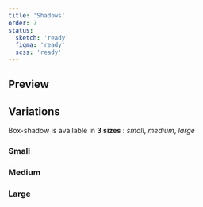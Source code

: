 ```yaml
---
title: 'Shadows'
order: 7
status:
  sketch: 'ready'
  figma: 'ready'
  scss: 'ready'
---
```


## Preview

<Preview nude path="example" />

## Variations

Box-shadow is available in **3 sizes** : _small_, _medium_, _large_

### Small

<Preview nude path="small" />

### Medium

<Preview nude path="medium" />

### Large

<Preview nude path="large" />

